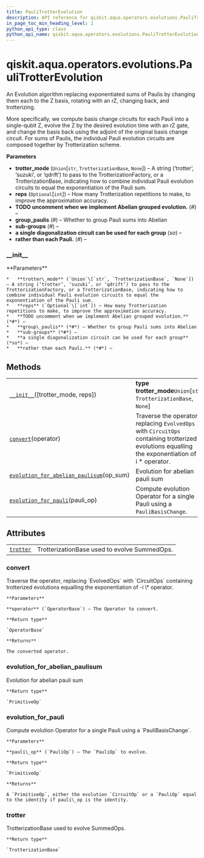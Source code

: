 ```yaml
---
title: PauliTrotterEvolution
description: API reference for qiskit.aqua.operators.evolutions.PauliTrotterEvolution
in_page_toc_min_heading_level: 1
python_api_type: class
python_api_name: qiskit.aqua.operators.evolutions.PauliTrotterEvolution
---
```


<span id="qiskit-aqua-operators-evolutions-paulitrotterevolution" />

# qiskit.aqua.operators.evolutions.PauliTrotterEvolution

<Class id="qiskit.aqua.operators.evolutions.PauliTrotterEvolution" isDedicatedPage={true} github="https://github.com/qiskit-community/qiskit-aqua/tree/stable/0.8/qiskit/aqua/operators/evolutions/pauli_trotter_evolution.py" signature="PauliTrotterEvolution(trotter_mode='trotter', reps=1)" modifiers="class">
  An Evolution algorithm replacing exponentiated sums of Paulis by changing them each to the Z basis, rotating with an rZ, changing back, and trotterizing.

  More specifically, we compute basis change circuits for each Pauli into a single-qubit Z, evolve the Z by the desired evolution time with an rZ gate, and change the basis back using the adjoint of the original basis change circuit. For sums of Paulis, the individual Pauli evolution circuits are composed together by Trotterization scheme.

  **Parameters**

  *   **trotter\_mode** (`Union`\[`str`, `TrotterizationBase`, `None`]) – A string (‘trotter’, ‘suzuki’, or ‘qdrift’) to pass to the TrotterizationFactory, or a TrotterizationBase, indicating how to combine individual Pauli evolution circuits to equal the exponentiation of the Pauli sum.
  *   **reps** (`Optional`\[`int`]) – How many Trotterization repetitions to make, to improve the approximation accuracy.
  *   **TODO uncomment when we implement Abelian grouped evolution.** (*#*) –
  *   **group\_paulis** (*#*) – Whether to group Pauli sums into Abelian
  *   **sub-groups** (*#*) –
  *   **a single diagonalization circuit can be used for each group** (*so*) –
  *   **rather than each Pauli.** (*#*) –

  ### \_\_init\_\_

  <Function id="qiskit.aqua.operators.evolutions.PauliTrotterEvolution.__init__" signature="__init__(trotter_mode='trotter', reps=1)">
    **Parameters**

    *   **trotter\_mode** (`Union`\[`str`, `TrotterizationBase`, `None`]) – A string (‘trotter’, ‘suzuki’, or ‘qdrift’) to pass to the TrotterizationFactory, or a TrotterizationBase, indicating how to combine individual Pauli evolution circuits to equal the exponentiation of the Pauli sum.
    *   **reps** (`Optional`\[`int`]) – How many Trotterization repetitions to make, to improve the approximation accuracy.
    *   **TODO uncomment when we implement Abelian grouped evolution.** (*#*) –
    *   **group\_paulis** (*#*) – Whether to group Pauli sums into Abelian
    *   **sub-groups** (*#*) –
    *   **a single diagonalization circuit can be used for each group** (*so*) –
    *   **rather than each Pauli.** (*#*) –
  </Function>

  ## Methods

  |                                                                                                                                                                                                                             |                                                                                                                                                   |
  | --------------------------------------------------------------------------------------------------------------------------------------------------------------------------------------------------------------------------- | ------------------------------------------------------------------------------------------------------------------------------------------------- |
  | [`__init__`](#qiskit.aqua.operators.evolutions.PauliTrotterEvolution.__init__ "qiskit.aqua.operators.evolutions.PauliTrotterEvolution.__init__")(\[trotter\_mode, reps])                                                    | **type trotter\_mode**`Union`\[`str`, `TrotterizationBase`, `None`]                                                                               |
  | [`convert`](#qiskit.aqua.operators.evolutions.PauliTrotterEvolution.convert "qiskit.aqua.operators.evolutions.PauliTrotterEvolution.convert")(operator)                                                                     | Traverse the operator, replacing `EvolvedOps` with `CircuitOps` containing trotterized evolutions equalling the exponentiation of -i \* operator. |
  | [`evolution_for_abelian_paulisum`](#qiskit.aqua.operators.evolutions.PauliTrotterEvolution.evolution_for_abelian_paulisum "qiskit.aqua.operators.evolutions.PauliTrotterEvolution.evolution_for_abelian_paulisum")(op\_sum) | Evolution for abelian pauli sum                                                                                                                   |
  | [`evolution_for_pauli`](#qiskit.aqua.operators.evolutions.PauliTrotterEvolution.evolution_for_pauli "qiskit.aqua.operators.evolutions.PauliTrotterEvolution.evolution_for_pauli")(pauli\_op)                                | Compute evolution Operator for a single Pauli using a `PauliBasisChange`.                                                                         |

  ## Attributes

  |                                                                                                                                               |                                              |
  | --------------------------------------------------------------------------------------------------------------------------------------------- | -------------------------------------------- |
  | [`trotter`](#qiskit.aqua.operators.evolutions.PauliTrotterEvolution.trotter "qiskit.aqua.operators.evolutions.PauliTrotterEvolution.trotter") | TrotterizationBase used to evolve SummedOps. |

  ### convert

  <Function id="qiskit.aqua.operators.evolutions.PauliTrotterEvolution.convert" signature="convert(operator)">
    Traverse the operator, replacing `EvolvedOps` with `CircuitOps` containing trotterized evolutions equalling the exponentiation of -i \* operator.

    **Parameters**

    **operator** (`OperatorBase`) – The Operator to convert.

    **Return type**

    `OperatorBase`

    **Returns**

    The converted operator.
  </Function>

  ### evolution\_for\_abelian\_paulisum

  <Function id="qiskit.aqua.operators.evolutions.PauliTrotterEvolution.evolution_for_abelian_paulisum" signature="evolution_for_abelian_paulisum(op_sum)">
    Evolution for abelian pauli sum

    **Return type**

    `PrimitiveOp`
  </Function>

  ### evolution\_for\_pauli

  <Function id="qiskit.aqua.operators.evolutions.PauliTrotterEvolution.evolution_for_pauli" signature="evolution_for_pauli(pauli_op)">
    Compute evolution Operator for a single Pauli using a `PauliBasisChange`.

    **Parameters**

    **pauli\_op** (`PauliOp`) – The `PauliOp` to evolve.

    **Return type**

    `PrimitiveOp`

    **Returns**

    A `PrimitiveOp`, either the evolution `CircuitOp` or a `PauliOp` equal to the identity if pauli\_op is the identity.
  </Function>

  ### trotter

  <Attribute id="qiskit.aqua.operators.evolutions.PauliTrotterEvolution.trotter">
    TrotterizationBase used to evolve SummedOps.

    **Return type**

    `TrotterizationBase`
  </Attribute>
</Class>

